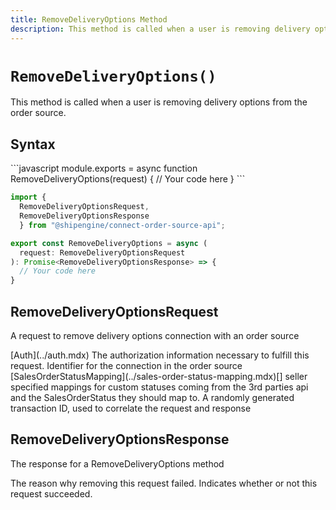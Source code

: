 ```yaml
---
title: RemoveDeliveryOptions Method
description: This method is called when a user is removing delivery options from the order source.
---
```



`RemoveDeliveryOptions()`
===========================
This method is called when a user is removing delivery options from the order source.


Syntax
-----------------------------------------------
<CodeWrapper>
```javascript
module.exports = async function RemoveDeliveryOptions(request) {
  // Your code here
}
```

```typescript
import {
  RemoveDeliveryOptionsRequest,
  RemoveDeliveryOptionsResponse
  } from "@shipengine/connect-order-source-api";

export const RemoveDeliveryOptions = async (
  request: RemoveDeliveryOptionsRequest
): Promise<RemoveDeliveryOptionsResponse> => {
  // Your code here
}
```
</CodeWrapper>

RemoveDeliveryOptionsRequest
----
A request to remove delivery options connection with an order source

<Reference>
  <Field name="auth" nullable={false}>
    <Type>
      [Auth](../auth.mdx)
    </Type>
    <Description>
      The authorization information necessary to fulfill this request.
    </Description>
  </Field>
  <Field name="connection_id" type="string" nullable={false}>
    <Description>
      Identifier for the connection in the order source
    </Description>
  </Field>
  <Field name="sales_order_status_mapping" nullable={false}>
    <Type>
      [SalesOrderStatusMapping](../sales-order-status-mapping.mdx)[]
    </Type>
    <Description>
      seller specified mappings for custom statuses coming from the 3rd parties api and the SalesOrderStatus they should map to.
    </Description>
  </Field>
  <Field name="transaction_id" type="string" nullable={false}>
    <Description>
      A randomly generated transaction ID, used to correlate the request and response
    </Description>
  </Field>
</Reference>

RemoveDeliveryOptionsResponse
----
The response for a RemoveDeliveryOptions method

<Reference>
  <Field name="failure_reason" type="string" nullable={true}>
    <Description>
      The reason why removing this request failed.
    </Description>
  </Field>
  <Field name="succeeded" type="boolean" nullable={false}>
    <Description>
      Indicates whether or not this request succeeded.
    </Description>
  </Field>
</Reference>
